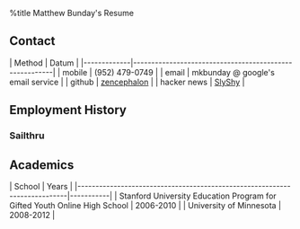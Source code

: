 %title Matthew Bunday's Resume

== Contact == 

| Method      | Datum                                                  |
|-------------|--------------------------------------------------------|
| mobile      | (952) 479-0749                                         |
| email       | mkbunday @ google's email service                      |
| github      | [[http://github.com/zencephalon|zencephalon]]          |
| hacker news | [[https://news.ycombinator.com/user?id=SlyShy|SlyShy]] |

== Employment History ==

=== Sailthru ===



== Academics == 

| School                                                                    | Years     |
|---------------------------------------------------------------------------|-----------|
| Stanford University Education Program for Gifted Youth Online High School | 2006-2010 |
| University of Minnesota                                                   | 2008-2012 |
